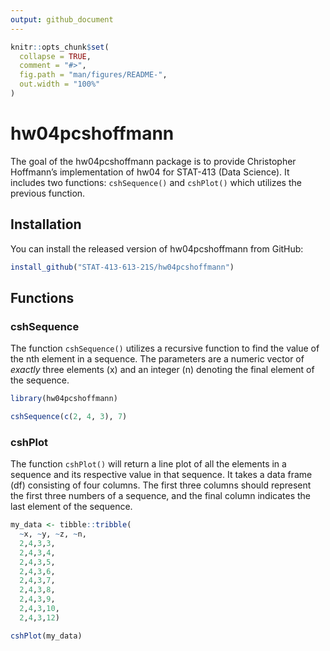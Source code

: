 ```yaml
---
output: github_document
---
```


<!-- README.md is generated from README.Rmd. Please edit that file -->

```r
knitr::opts_chunk$set(
  collapse = TRUE,
  comment = "#>",
  fig.path = "man/figures/README-",
  out.width = "100%"
)
```

# hw04pcshoffmann

<!-- badges: start -->
<!-- badges: end -->

The goal of the hw04pcshoffmann package is to provide Christopher Hoffmann's implementation of hw04 for STAT-413 (Data Science). It includes two functions: `cshSequence()` and `cshPlot()` which utilizes the previous function.

## Installation

You can install the released version of hw04pcshoffmann from GitHub:

``` r
install_github("STAT-413-613-21S/hw04pcshoffmann")
```

## Functions

### cshSequence

The function `cshSequence()` utilizes a recursive function to find the value of the nth element in a sequence. The parameters are a numeric vector of *exactly* three elements (x) and an integer (n) denoting the final element of the sequence.

```r
library(hw04pcshoffmann)

cshSequence(c(2, 4, 3), 7)
```
### cshPlot

The function `cshPlot()` will return a line plot of all the elements in a sequence and its respective value in that sequence. It takes a data frame (df) consisting of four columns. The first three columns should represent the first three numbers of a sequence, and the final column indicates the last element of the sequence.

```r
my_data <- tibble::tribble(
  ~x, ~y, ~z, ~n,
  2,4,3,3,
  2,4,3,4,
  2,4,3,5,
  2,4,3,6,
  2,4,3,7,
  2,4,3,8,
  2,4,3,9,
  2,4,3,10,
  2,4,3,12)

cshPlot(my_data)
```



